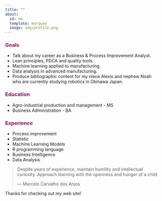 ```yaml
---
title: ""
about:
  id: me
  template: marquee
  image: img/profile.png
---
```


::: {#me}
### [**Goals**]{style="color: #9D0F6A ;"}

-   Talk about my career as a Business & Process Improvement Analyst.
-   Lean principles, PDCA and quality tools.
-   Machine learning applied to manufacturing.
-   Data analysis in advanced manufacturing.
-   Produce bibliographic content for my niece Alexis and nephew Noah who are currently studying robotics in Okinawa Japan.

### [**Education**]{style="color: #9D0F6A ;"}

-   Agro-industrial production and management - MS
-   Business Administration - BA

### [**Experience**]{style="color: #9D0F6A ;"}

-   Process improvement
-   Statistic
-   Machine Learning Models
-   R programming language
-   Business Intelligence
-   Data Analysis
:::

> Despite years of experience, maintain humility and intellectual curiosity. Approach learning with the openness and hunger of a child
>
> — Marcelo Carvalho dos Anjos

Thanks for checking out my web site!
